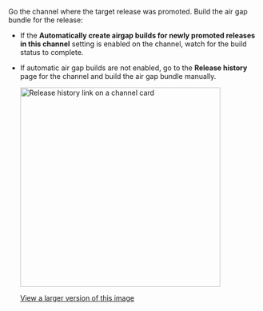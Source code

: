 Go the channel where the target release was promoted. Build the air gap bundle for the release:
   * If the **Automatically create airgap builds for newly promoted releases in this channel** setting is enabled on the channel, watch for the build status to complete.
   * If automatic air gap builds are not enabled, go to the **Release history** page for the channel and build the air gap bundle manually. 

     <img alt="Release history link on a channel card" src="/images/release-history-link.png" width="400px"/>

     [View a larger version of this image](/images/release-history-link.png)